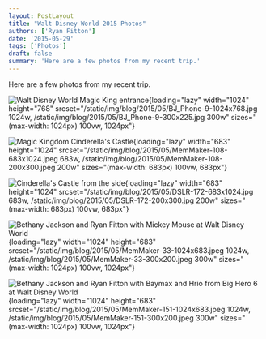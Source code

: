 ```yaml
---
layout: PostLayout
title: "Walt Disney World 2015 Photos"
authors: ['Ryan Fitton']
date: '2015-05-29'
tags: ['Photos']
draft: false
summary: 'Here are a few photos from my recent trip.'
---
```


Here are a few photos from my recent trip.

![Walt Disney World Magic King entrance](/static/img/blog/2015/05/BJ_Phone-9-1024x768.jpg){loading="lazy" width="1024" height="768" srcset="/static/img/blog/2015/05/BJ_Phone-9-1024x768.jpg 1024w, /static/img/blog/2015/05/BJ_Phone-9-300x225.jpg 300w" sizes="(max-width: 1024px) 100vw, 1024px"}

![Magic Kingdom Cinderella\'s Castle](/static/img/blog/2015/05/MemMaker-108-683x1024.jpeg){loading="lazy" width="683" height="1024" srcset="/static/img/blog/2015/05/MemMaker-108-683x1024.jpeg 683w, /static/img/blog/2015/05/MemMaker-108-200x300.jpeg 200w" sizes="(max-width: 683px) 100vw, 683px"}

![Cinderella\'s Castle from the side](/static/img/blog/2015/05/DSLR-172-683x1024.jpg){loading="lazy" width="683" height="1024" srcset="/static/img/blog/2015/05/DSLR-172-683x1024.jpg 683w, /static/img/blog/2015/05/DSLR-172-200x300.jpg 200w" sizes="(max-width: 683px) 100vw, 683px"}

![Bethany Jackson and Ryan Fitton with Mickey Mouse at Walt Disney World](/static/img/blog/2015/05/MemMaker-33-1024x683.jpeg){loading="lazy" width="1024" height="683" srcset="/static/img/blog/2015/05/MemMaker-33-1024x683.jpeg 1024w, /static/img/blog/2015/05/MemMaker-33-300x200.jpeg 300w" sizes="(max-width: 1024px) 100vw, 1024px"}

![Bethany Jackson and Ryan Fitton with Baymax and Hrio from Big Hero 6 at Walt Disney World](/static/img/blog/2015/05/MemMaker-151-1024x683.jpeg){loading="lazy" width="1024" height="683" srcset="/static/img/blog/2015/05/MemMaker-151-1024x683.jpeg 1024w, /static/img/blog/2015/05/MemMaker-151-300x200.jpeg 300w" sizes="(max-width: 1024px) 100vw, 1024px"}

 
